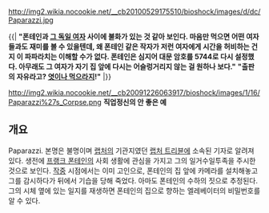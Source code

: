 http://img2.wikia.nocookie.net/__cb20100529175510/bioshock/images/d/dc/Paparazzi.jpg

{{| '''"폰테인과 [[테넨바움|그 독일 여자]] 사이에 불화가 있는 것 같아 보인다. 마음만 먹으면 어떤 여자들과도 재미를 볼 수 있을텐데, 왜 폰테인 같은 작자가 저런 여자에게 시간을 허비하는 건지 이 파파라치는 이해할 수가 없다. 폰테인은 심지어 대문 암호를 5744로 다시 설정했다. 아무래도 그 여자가 자기 집 앞에 다시는 어슬렁거리지 않는 걸 원하나 보다."'''
'''"출판의 자유라고? [[앤드루 라이언|엿이나 먹으라지]]!"''' |}}

http://img2.wikia.nocookie.net/__cb20091226063917/bioshock/images/1/16/Paparazzi%27s_Corpse.png
'''직업정신의 안 좋은 예'''

== 개요 ==
Paparazzi. 본명은 불명이며 [[랩처]]의 기관지였던 [[랩처 트리뷴]]에 소속된 기자로 알려져 있다. 생전에 [[프랭크 폰테인]]의 사회 생활에 관심을 가지고 그의 일거수일투족을 주시한 것으로 보인다. [[바이오쇼크 1|작중]] 시점에서는 이미 고인으로, 폰테인의 집 앞에 카메라를 설치해놓고 그를 감시하다가 뒤에서 기습을 당해 죽었다. 아마도 폰테인의 수하의 짓으로 추정된다. 그의 시체 옆에 있는 일지를 재생하면 폰테인의 집으로 향하는 엘레베이터의 비밀번호를 알 수 있다.
